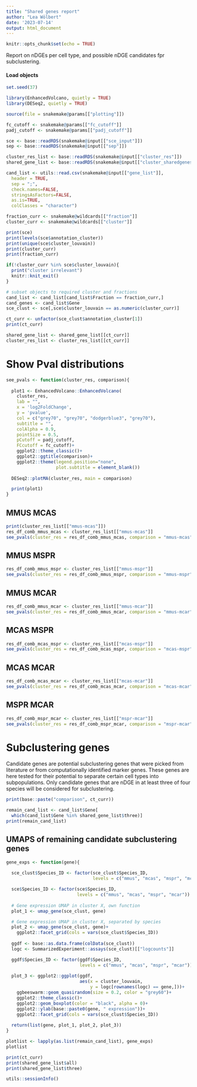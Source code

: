 ```yaml
---
title: "Shared genes report"
author: "Lea Wölbert"
date: '2023-07-14'
output: html_document
---
```


```r
knitr::opts_chunk$set(echo = TRUE)
```

Report on nDGEs per cell type, and possible nDGE candidates fpr subclustering.

#### Load objects

```r
set.seed(37)
```

```r
library(EnhancedVolcano, quietly = TRUE)
library(DESeq2, quietly = TRUE)
```

```r
source(file = snakemake@params[["plotting"]])
```

```r
fc_cutoff <- snakemake@params[["fc_cutoff"]]
padj_cutoff <- snakemake@params[["padj_cutoff"]]

sce <- base::readRDS(snakemake@input[["sce_input"]])
sep <- base::readRDS(snakemake@input[["sep"]])

cluster_res_list <- base::readRDS(snakemake@input[["cluster_res"]])
shared_gene_list <- base::readRDS(snakemake@input[["cluster_sharedgenes_list"]])

cand_list <- utils::read.csv(snakemake@input[["gene_list"]], 
  header = TRUE, 
  sep = ";", 
  check.names=FALSE, 
  stringsAsFactors=FALSE, 
  as.is=TRUE, 
  colClasses = "character")

fraction_curr <- snakemake@wildcards[["fraction"]]
cluster_curr <- snakemake@wildcards[["cluster"]]
```

```r
print(sce)
print(levels(sce$annotation_cluster))
print(unique(sce$cluster_louvain))
print(cluster_curr)
print(fraction_curr)

if(!cluster_curr %in% sce$cluster_louvain){
  print("cluster irrelevant")
  knitr::knit_exit()
}
```

```r
# subset objects to required cluster and fractions
cand_list <- cand_list[cand_list$Fraction == fraction_curr,]
cand_genes <- cand_list$Gene
sce_clust <- sce[,sce$cluster_louvain == as.numeric(cluster_curr)]

ct_curr <- unfactor(sce_clust$annotation_cluster[1])
print(ct_curr)

shared_gene_list <- shared_gene_list[[ct_curr]]
cluster_res_list <- cluster_res_list[[ct_curr]]
```

# Show Pval distributions

```r
see_pvals <- function(cluster_res, comparison){
  
  plot1 <- EnhancedVolcano::EnhancedVolcano(
    cluster_res,
    lab = "",
    x = 'log2FoldChange', 
    y = 'pvalue', 
    col = c("grey70", "grey70", "dodgerblue3", "grey70"),
    subtitle = "", 
    colAlpha = 0.9, 
    pointSize = 0.5,
    pCutoff = padj_cutoff, 
    FCcutoff = fc_cutoff)+
    ggplot2::theme_classic()+
    ggplot2::ggtitle(comparison)+
    ggplot2::theme(legend.position="none",
                   plot.subtitle = element_blank())
  
  DESeq2::plotMA(cluster_res, main = comparison)

  print(plot1)
}
```

## MMUS MCAS

```r
print(cluster_res_list[["mmus-mcas"]])
res_df_comb_mmus_mcas <- cluster_res_list[["mmus-mcas"]]
see_pvals(cluster_res = res_df_comb_mmus_mcas, comparison = "mmus-mcas")
```

## MMUS MSPR

```r
res_df_comb_mmus_mspr <- cluster_res_list[["mmus-mspr"]]
see_pvals(cluster_res = res_df_comb_mmus_mspr, comparison = "mmus-mspr")
```

## MMUS MCAR

```r
res_df_comb_mmus_mcar <- cluster_res_list[["mmus-mcar"]]
see_pvals(cluster_res = res_df_comb_mmus_mcar, comparison = "mmus-mcar")
```

## MCAS MSPR

```r
res_df_comb_mcas_mspr <- cluster_res_list[["mcas-mspr"]]
see_pvals(cluster_res = res_df_comb_mcas_mspr, comparison = "mcas-mspr")
```

## MCAS MCAR

```r
res_df_comb_mcas_mcar <- cluster_res_list[["mcas-mcar"]]
see_pvals(cluster_res = res_df_comb_mcas_mcar, comparison = "mcas-mcar")
```

## MSPR MCAR

```r
res_df_comb_mspr_mcar <- cluster_res_list[["mspr-mcar"]]
see_pvals(cluster_res = res_df_comb_mspr_mcar, comparison = "mspr-mcar")
```

# Subclustering genes

Candidate genes are potential subclustering genes that were picked from
literature or from computationally identified marker genes.
These genes are here tested for their potential to separate certain cell types 
into subpopulations.
Only candidate genes that are nDGE in at least three of four species
will be considered for subclustering.

```r
print(base::paste("comparison", ct_curr))

remain_cand_list <- cand_list$Gene[
  which(cand_list$Gene %in% shared_gene_list$three)]
print(remain_cand_list)
```

## UMAPS of remaining candidate subclustering genes

```r
gene_exps <- function(gene){
  
  sce_clust$Species_ID <- factor(sce_clust$Species_ID,
                                 levels = c("mmus", "mcas", "mspr", "mcar"))

  sce$Species_ID <- factor(sce$Species_ID,
                           levels = c("mmus", "mcas", "mspr", "mcar"))
  
  # Gene expression UMAP in cluster X, own function
  plot_1 <- umap_gene(sce_clust, gene)

  # Gene expression UMAP in cluster X, separated by species
  plot_2 <- umap_gene(sce_clust, gene)+
    ggplot2::facet_grid(cols = vars(sce_clust$Species_ID))
  
  ggdf <- base::as.data.frame(colData(sce_clust))
  logc <- SummarizedExperiment::assays(sce_clust)[["logcounts"]]

  ggdf$Species_ID <- factor(ggdf$Species_ID,
                            levels = c("mmus", "mcas", "mspr", "mcar"))
  
  plot_3 <- ggplot2::ggplot(ggdf,
                            aes(x = cluster_louvain,
                                y = logc[rownames(logc) == gene,]))+
    ggbeeswarm::geom_quasirandom(size = 0.2, color = "grey60")+
    ggplot2::theme_classic()+
    ggplot2::geom_boxplot(color = "black", alpha = 0)+
    ggplot2::ylab(base::paste0(gene, " expression"))+
    ggplot2::facet_grid(cols = vars(sce_clust$Species_ID))
  
  return(list(gene, plot_1, plot_2, plot_3))
}
```

```r
plotlist <- lapply(as.list(remain_cand_list), gene_exps)
plotlist
```

```r
print(ct_curr)
print(shared_gene_list$all)
print(shared_gene_list$three)
```

```r
utils::sessionInfo()
```